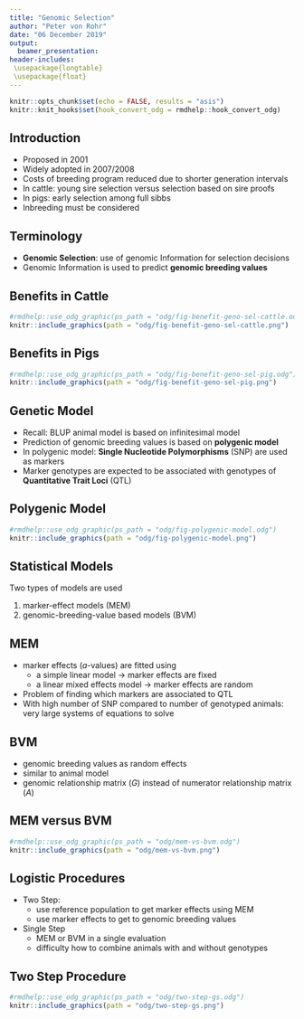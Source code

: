 ```yaml
---
title: "Genomic Selection"
author: "Peter von Rohr"
date: "06 December 2019"
output:
  beamer_presentation:
header-includes:
 \usepackage{longtable}
 \usepackage{float}
---
```


```r
knitr::opts_chunk$set(echo = FALSE, results = "asis")
knitr::knit_hooks$set(hook_convert_odg = rmdhelp::hook_convert_odg)
```

## Introduction

* Proposed in 2001
* Widely adopted in 2007/2008
* Costs of breeding program reduced due to shorter generation intervals
* In cattle: young sire selection versus selection based on sire proofs
* In pigs: early selection among full sibbs
* Inbreeding must be considered


## Terminology

* **Genomic Selection**: use of genomic Information for selection decisions
* Genomic Information is used to predict **genomic breeding values**


## Benefits in Cattle

```r
#rmdhelp::use_odg_graphic(ps_path = "odg/fig-benefit-geno-sel-cattle.odg")
knitr::include_graphics(path = "odg/fig-benefit-geno-sel-cattle.png")
```
 

## Benefits in Pigs

```r
#rmdhelp::use_odg_graphic(ps_path = "odg/fig-benefit-geno-sel-pig.odg")
knitr::include_graphics(path = "odg/fig-benefit-geno-sel-pig.png")
```
 

## Genetic Model

* Recall: BLUP animal model is based on infinitesimal model
* Prediction of genomic breeding values is based on **polygenic model** 
* In polygenic model: **Single Nucleotide Polymorphisms** (SNP) are used as markers
* Marker genotypes are expected to be associated with genotypes of **Quantitative Trait Loci** (QTL) 


## Polygenic Model

```r
#rmdhelp::use_odg_graphic(ps_path = "odg/fig-polygenic-model.odg")
knitr::include_graphics(path = "odg/fig-polygenic-model.png")
```
 

## Statistical Models

Two types of models are used

1. marker-effect models (MEM)
2. genomic-breeding-value based models (BVM)


## MEM

* marker effects ($a$-values) are fitted using 
    + a simple linear model $\rightarrow$ marker effects are fixed 
    + a linear mixed effects model $\rightarrow$ marker effects are random
    
* Problem of finding which markers are associated to QTL
* With high number of SNP compared to number of genotyped animals: very large systems of equations to solve


## BVM

* genomic breeding values as random effects
* similar to animal model
* genomic relationship matrix ($G$) instead of numerator relationship matrix ($A$)


## MEM versus BVM

```r
#rmdhelp::use_odg_graphic(ps_path = "odg/mem-vs-bvm.odg")
knitr::include_graphics(path = "odg/mem-vs-bvm.png")
```


## Logistic Procedures

* Two Step: 
    + use reference population to get marker effects using MEM
    + use marker effects to get to genomic breeding values
    
* Single Step
    + MEM or BVM in a single evaluation
    + difficulty how to combine animals with and without genotypes
    
    
## Two Step Procedure

```r
#rmdhelp::use_odg_graphic(ps_path = "odg/two-step-gs.odg")
knitr::include_graphics(path = "odg/two-step-gs.png")
```
 
